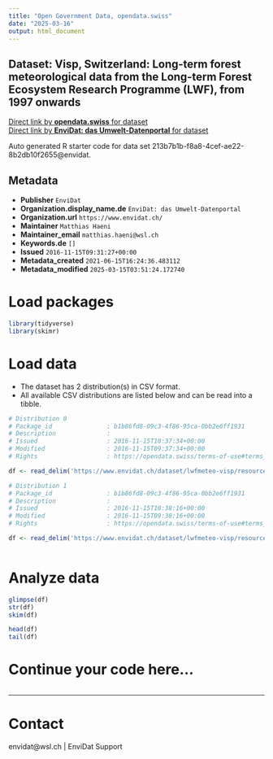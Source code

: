 ```yaml
---
title: "Open Government Data, opendata.swiss"
date: "2025-03-16"
output: html_document
---
```


## Dataset: Visp, Switzerland: Long-term forest meteorological data from the Long-term Forest Ecosystem Research Programme (LWF), from 1997 onwards



[Direct link by **opendata.swiss** for dataset](https://opendata.swiss/de/dataset/visp-switzerland-long-term-forest-meteorological-data-from-the-long-term-forest-ecosystem-resea)<br>
[Direct link by **EnviDat: das Umwelt-Datenportal** for dataset](https://www.envidat.ch/#/metadata/lwfmeteo-visp)

Auto generated R starter code for data set 213b7b1b-f8a8-4cef-ae22-8b2db10f2655@envidat.

## Metadata

- **Publisher** `EnviDat`
- **Organization.display_name.de** `EnviDat: das Umwelt-Datenportal`
- **Organization.url** `https://www.envidat.ch/`
- **Maintainer** `Matthias Haeni`
- **Maintainer_email** `matthias.haeni@wsl.ch`
- **Keywords.de** `[]`
- **Issued** `2016-11-15T09:31:27+00:00`
- **Metadata_created** `2021-06-15T16:24:36.483112`
- **Metadata_modified** `2025-03-15T03:51:24.172740`


# Load packages

```r

library(tidyverse)
library(skimr)

```

# Load data

-   The dataset has 2 distribution(s) in CSV format.
-   All available CSV distributions are listed below and can be read into a tibble.

```r

# Distribution 0
# Package_id               : b1b86fd8-09c3-4f86-95ca-0bb2e6ff1931
# Description              : 
# Issued                   : 2016-11-15T10:37:34+00:00
# Modified                 : 2016-11-15T09:37:34+00:00
# Rights                   : https://opendata.swiss/terms-of-use#terms_by

df <- read_delim('https://www.envidat.ch/dataset/lwfmeteo-visp/resource/17827e52-bcfd-4d66-bbed-0612fa876d96')

# Distribution 1
# Package_id               : b1b86fd8-09c3-4f86-95ca-0bb2e6ff1931
# Description              : 
# Issued                   : 2016-11-15T10:38:16+00:00
# Modified                 : 2016-11-15T09:38:16+00:00
# Rights                   : https://opendata.swiss/terms-of-use#terms_by

df <- read_delim('https://www.envidat.ch/dataset/lwfmeteo-visp/resource/33d10844-3617-4d9c-9a37-eac388944a2a')



```

# Analyze data

```r

glimpse(df)
str(df)
skim(df)

head(df)
tail(df)

```

# Continue your code here...

```r

```

------------------------------------------------------------------------

# Contact

envidat@wsl.ch | EnviDat Support
